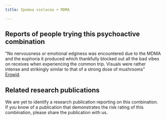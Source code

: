 ---
title: Ipomea violacea + MDMA

---

## Reports of people trying this psychoactive combination

"No nervousness or emotional edginess was encountered due to the MDMA and the euphoria it produced which thankfully blocked out all the bad vibes on receives when experiencing the common trip. Visuals were rather intense and strikingly similar to that of a strong dose of mushrooms" [Erowid](https://erowid.org/experiences/exp.php?ID=32864).


## Related research publications

We are yet to identify a research publication reporting on this combination. If you know of a publication that demonstrates the risk rating of this combination, please share the publication with us.



